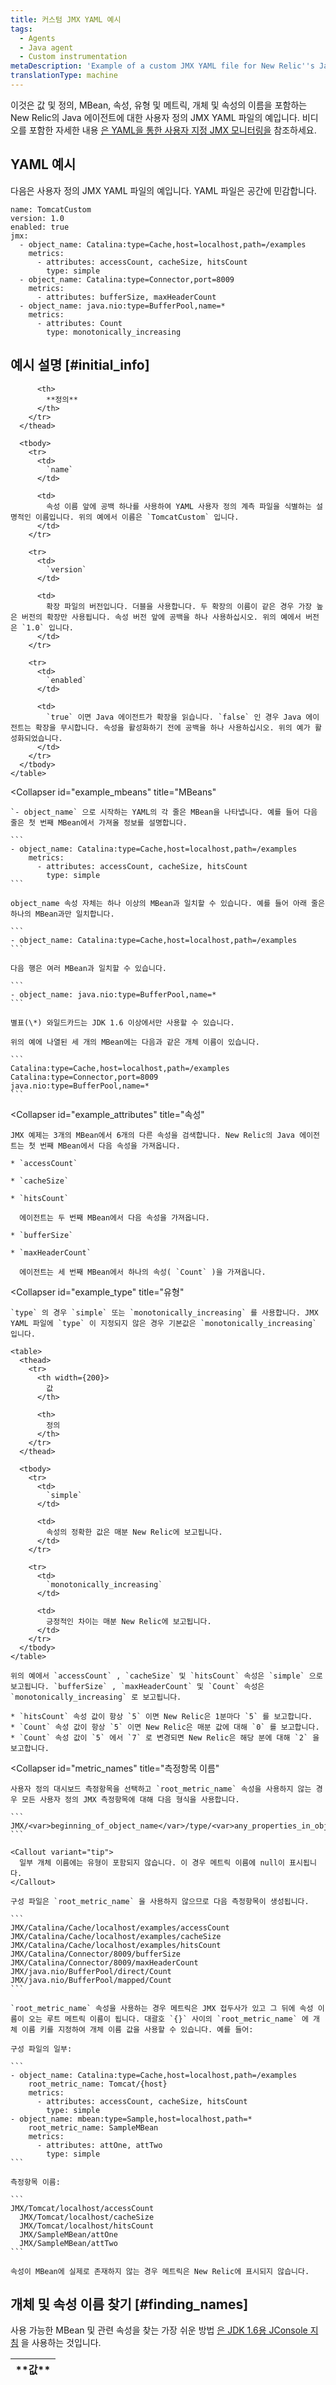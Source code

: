 ```yaml
---
title: 커스텀 JMX YAML 예시
tags:
  - Agents
  - Java agent
  - Custom instrumentation
metaDescription: 'Example of a custom JMX YAML file for New Relic''s Java agent: value and definition, MBean, attributes, type, and names for metrics, objects, and attributes.'
translationType: machine
---
```


이것은 값 및 정의, MBean, 속성, 유형 및 메트릭, 개체 및 속성의 이름을 포함하는 New Relic의 Java 에이전트에 대한 사용자 정의 JMX YAML 파일의 예입니다. 비디오를 포함한 자세한 내용 [은 YAML을 통한 사용자 지정 JMX 모니터링을](/docs/java/custom-jmx-monitoring-by-yml) 참조하세요.

## YAML 예시

다음은 사용자 정의 JMX YAML 파일의 예입니다. YAML 파일은 공간에 민감합니다.

```
name: TomcatCustom
version: 1.0
enabled: true
jmx:
  - object_name: Catalina:type=Cache,host=localhost,path=/examples
    metrics:
      - attributes: accessCount, cacheSize, hitsCount
        type: simple
  - object_name: Catalina:type=Connector,port=8009
    metrics:
      - attributes: bufferSize, maxHeaderCount
  - object_name: java.nio:type=BufferPool,name=*
    metrics:
      - attributes: Count
        type: monotonically_increasing
```

## 예시 설명 [#initial_info]

<CollapserGroup>
  <Collapser
    id="properties"
    title="속성"
  >
    <table>
      <thead>
        <tr>
          <th width={150}>
            **값**
          </th>

          <th>
            **정의**
          </th>
        </tr>
      </thead>

      <tbody>
        <tr>
          <td>
            `name`
          </td>

          <td>
            속성 이름 앞에 공백 하나를 사용하여 YAML 사용자 정의 계측 파일을 식별하는 설명적인 이름입니다. 위의 예에서 이름은 `TomcatCustom` 입니다.
          </td>
        </tr>

        <tr>
          <td>
            `version`
          </td>

          <td>
            확장 파일의 버전입니다. 더블을 사용합니다. 두 확장의 이름이 같은 경우 가장 높은 버전의 확장만 사용됩니다. 속성 버전 앞에 공백을 하나 사용하십시오. 위의 예에서 버전은 `1.0` 입니다.
          </td>
        </tr>

        <tr>
          <td>
            `enabled`
          </td>

          <td>
            `true` 이면 Java 에이전트가 확장을 읽습니다. `false` 인 경우 Java 에이전트는 확장을 무시합니다. 속성을 활성화하기 전에 공백을 하나 사용하십시오. 위의 예가 활성화되었습니다.
          </td>
        </tr>
      </tbody>
    </table>
  </Collapser>

  <Collapser
    id="example_mbeans"
    title="MBeans"
  >
    `- object_name` 으로 시작하는 YAML의 각 줄은 MBean을 나타냅니다. 예를 들어 다음 줄은 첫 번째 MBean에서 가져올 정보를 설명합니다.

    ```
    - object_name: Catalina:type=Cache,host=localhost,path=/examples
        metrics:
          - attributes: accessCount, cacheSize, hitsCount
            type: simple
    ```

    object_name 속성 자체는 하나 이상의 MBean과 일치할 수 있습니다. 예를 들어 아래 줄은 하나의 MBean과만 일치합니다.

    ```
    - object_name: Catalina:type=Cache,host=localhost,path=/examples
    ```

    다음 행은 여러 MBean과 일치할 수 있습니다.

    ```
    - object_name: java.nio:type=BufferPool,name=*
    ```

    별표(\*) 와일드카드는 JDK 1.6 이상에서만 사용할 수 있습니다.

    위의 예에 나열된 세 개의 MBean에는 다음과 같은 개체 이름이 있습니다.

    ```
    Catalina:type=Cache,host=localhost,path=/examples
    Catalina:type=Connector,port=8009
    java.nio:type=BufferPool,name=*
    ```
  </Collapser>

  <Collapser
    id="example_attributes"
    title="속성"
  >
    JMX 예제는 3개의 MBean에서 6개의 다른 속성을 검색합니다. New Relic의 Java 에이전트는 첫 번째 MBean에서 다음 속성을 가져옵니다.

    * `accessCount`

    * `cacheSize`

    * `hitsCount`

      에이전트는 두 번째 MBean에서 다음 속성을 가져옵니다.

    * `bufferSize`

    * `maxHeaderCount`

      에이전트는 세 번째 MBean에서 하나의 속성( `Count` )을 가져옵니다.
  </Collapser>

  <Collapser
    id="example_type"
    title="유형"
  >
    `type` 의 경우 `simple` 또는 `monotonically_increasing` 를 사용합니다. JMX YAML 파일에 `type` 이 지정되지 않은 경우 기본값은 `monotonically_increasing` 입니다.

    <table>
      <thead>
        <tr>
          <th width={200}>
            값
          </th>

          <th>
            정의
          </th>
        </tr>
      </thead>

      <tbody>
        <tr>
          <td>
            `simple`
          </td>

          <td>
            속성의 정확한 값은 매분 New Relic에 보고됩니다.
          </td>
        </tr>

        <tr>
          <td>
            `monotonically_increasing`
          </td>

          <td>
            긍정적인 차이는 매분 New Relic에 보고됩니다.
          </td>
        </tr>
      </tbody>
    </table>

    위의 예에서 `accessCount` , `cacheSize` 및 `hitsCount` 속성은 `simple` 으로 보고됩니다. `bufferSize` , `maxHeaderCount` 및 `Count` 속성은 `monotonically_increasing` 로 보고됩니다.

    * `hitsCount` 속성 값이 항상 `5` 이면 New Relic은 1분마다 `5` 를 보고합니다.
    * `Count` 속성 값이 항상 `5` 이면 New Relic은 매분 값에 대해 `0` 를 보고합니다.
    * `Count` 속성 값이 `5` 에서 `7` 로 변경되면 New Relic은 해당 분에 대해 `2` 을 보고합니다.
  </Collapser>

  <Collapser
    id="metric_names"
    title="측정항목 이름"
  >
    사용자 정의 대시보드 측정항목을 선택하고 `root_metric_name` 속성을 사용하지 않는 경우 모든 사용자 정의 JMX 측정항목에 대해 다음 형식을 사용합니다.

    ```
    JMX/<var>beginning_of_object_name</var>/type/<var>any_properties_in_object_name</var>/<var>attribute_name</var>
    ```

    <Callout variant="tip">
      일부 개체 이름에는 유형이 포함되지 않습니다. 이 경우 메트릭 이름에 null이 표시됩니다.
    </Callout>

    구성 파일은 `root_metric_name` 을 사용하지 않으므로 다음 측정항목이 생성됩니다.

    ```
    JMX/Catalina/Cache/localhost/examples/accessCount
    JMX/Catalina/Cache/localhost/examples/cacheSize
    JMX/Catalina/Cache/localhost/examples/hitsCount
    JMX/Catalina/Connector/8009/bufferSize
    JMX/Catalina/Connector/8009/maxHeaderCount
    JMX/java.nio/BufferPool/direct/Count
    JMX/java.nio/BufferPool/mapped/Count
    ```

    `root_metric_name` 속성을 사용하는 경우 메트릭은 JMX 접두사가 있고 그 뒤에 속성 이름이 오는 루트 메트릭 이름이 됩니다. 대괄호 `{}` 사이의 `root_metric_name` 에 개체 이름 키를 지정하여 개체 이름 값을 사용할 수 있습니다. 예를 들어:

    구성 파일의 일부:

    ```
    - object_name: Catalina:type=Cache,host=localhost,path=/examples
        root_metric_name: Tomcat/{host}
        metrics:
          - attributes: accessCount, cacheSize, hitsCount
            type: simple
    - object_name: mbean:type=Sample,host=localhost,path=*
        root_metric_name: SampleMBean
        metrics:
          - attributes: attOne, attTwo
            type: simple
    ```

    측정항목 이름:

    ```
    JMX/Tomcat/localhost/accessCount
      JMX/Tomcat/localhost/cacheSize
      JMX/Tomcat/localhost/hitsCount
      JMX/SampleMBean/attOne
      JMX/SampleMBean/attTwo
    ```

    속성이 MBean에 실제로 존재하지 않는 경우 메트릭은 New Relic에 표시되지 않습니다.
  </Collapser>
</CollapserGroup>

## 개체 및 속성 이름 찾기 [#finding_names]

사용 가능한 MBean 및 관련 속성을 찾는 가장 쉬운 방법 [은 JDK 1.6용 JConsole 지침](http://docs.oracle.com/javase/6/docs/technotes/guides/management/jconsole.html) 을 사용하는 것입니다.